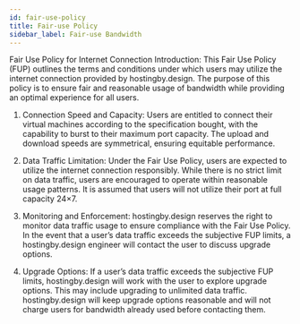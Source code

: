 ```yaml
---
id: fair-use-policy
title: Fair-use Policy
sidebar_label: Fair-use Bandwidth
---
```


Fair Use Policy for Internet Connection
Introduction:
This Fair Use Policy (FUP) outlines the terms and conditions under which users may utilize the internet connection provided by hostingby.design. The purpose of this policy is to ensure fair and reasonable usage of bandwidth while providing an optimal experience for all users.

1. Connection Speed and Capacity:
Users are entitled to connect their virtual machines according to the specification bought, with the capability to burst to their maximum port capacity. The upload and download speeds are symmetrical, ensuring equitable performance. 

2. Data Traffic Limitation:
Under the Fair Use Policy, users are expected to utilize the internet connection responsibly. While there is no strict limit on data traffic, users are encouraged to operate within reasonable usage patterns. It is assumed that users will not utilize their port at full capacity 24×7.

3. Monitoring and Enforcement:
hostingby.design reserves the right to monitor data traffic usage to ensure compliance with the Fair Use Policy. In the event that a user’s data traffic exceeds the subjective FUP limits, a hostingby.design engineer will contact the user to discuss upgrade options.

4. Upgrade Options:
If a user’s data traffic exceeds the subjective FUP limits, hostingby.design will work with the user to explore upgrade options. This may include upgrading to unlimited data traffic. hostingby.design will keep upgrade options reasonable and will not charge users for bandwidth already used before contacting them.